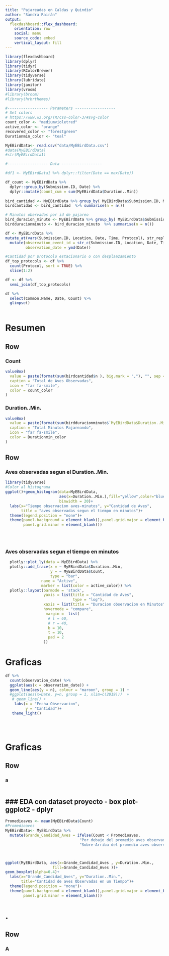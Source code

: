 ```yaml
---
title: "Pajareadas en Caldas y Quindio"
author: "Sandra Rairán"
output: 
  flexdashboard::flex_dashboard:
    orientation: row
    social: menu
    source_code: embed
    vertical_layout: fill
---
```


```r
library(flexdashboard)
library(dplyr)
library(tidyr)
library(RColorBrewer)
library(tidyverse)
library(lubridate)
library(janitor)
library(vroom)
#library(broom)
#library(hrbrthemes)

#------------------ Parameters ------------------
# Set colors
# https://www.w3.org/TR/css-color-3/#svg-color
count_color <- "mediumvioletred"
active_color <- "orange"
recovered_color <- "forestgreen"
Durationmin_color <- "teal"

MyEBirdData<- read.csv("data/MyEBirdData.csv")
#data(MyEBirdData)
#str(MyEBirdData1)

#------------------ Data ------------------

#df1 <- MyEBirdData1 %>% dplyr::filter(Date == max(Date))

df_count <- MyEBirdData %>%  
  dplyr::group_by(Submission.ID, Date) %>%
  dplyr::mutate(count_cum = sum(MyEBirdData$Duration..Min))
                
bird_cantidad <- MyEBirdData %>% group_by( MyEBirdData$Submission.ID, MyEBirdData$Date )
birdcantidad <- bird_cantidad  %>% summarise(n = n())

# Minutos obervados por id de pajareo
bird_duracion_minuto <- MyEBirdData %>% group_by( MyEBirdData$Submission.ID, MyEBirdData$Date, MyEBirdData$Duration..Min.  )
birdduracionminuto <- bird_duracion_minuto  %>% summarise(n = n())

df <- MyEBirdData %>% 
mutate_at(vars(Submission.ID, Location, Date, Time, Protocol), str_replace_na, "NA") %>% 
  mutate(observation_event_id = str_c(Submission.ID, Location, Date, Time, sep = "-"),
         observation_date = ymd(Date)) 

#Cantidad por protocolo estacionario o con desplaazamiento
df_top_protocols <- df %>% 
  count(Protocol, sort = TRUE) %>% 
  slice(1:2)

df <- df %>% 
  semi_join(df_top_protocols) 

df %>% 
  select(Common.Name, Date, Count) %>% 
  glimpse()
         
```


Resumen
=======================================================================


Row {data-width=450}
-----------------------------------------------------------------------

### Count {.value-box}

```r



valueBox(
  value = paste(format(sum(birdcantidad$n ), big.mark = ","), "", sep = " "),
  caption = "Total de Aves Observadas",
  icon = "far fa-smile",
  color = count_color
)


```




### Duration..Min. {.value-box}
```r

valueBox(
  value = paste(format(sum(birdduracionminuto$`MyEBirdData$Duration..Min.` ), big.mark = ","), "", sep = " "),
  caption = "Total Minutos Pajareando",
  icon = "far fa-smile",
  color = Durationmin_color
)

```

Row {data-height=600}
------------------------------------------------------------------------------
### Aves observadas segun el Duration..Min.
    
```r
library(tidyverse)
#Color al histograma
ggplot()+geom_histogram(data=MyEBirdData,
                        aes(x=Duration..Min.),fill="yellow",color="blue",
                        binwidth = 20)+
  labs(x="Tiempo observacion aves-minutos", y="Cantidad de Aves",
       title = "aves observadas segun el tiempo en minutos")+
  theme(legend.position = "none")+
  theme(panel.background = element_blank(),panel.grid.major = element_blank(),
        panel.grid.minor = element_blank())
 

  

```



### Aves observadas segun el tiempo en minutos

```r




  plotly::plot_ly(data = MyEBirdData) %>%
  plotly::add_trace(x = ~ MyEBirdData$Duration..Min,
                    y = ~ MyEBirdData$Count,
                    type = "bar", 
                name = "Active",
                marker = list(color = active_color)) %>%
  plotly::layout(barmode = 'stack',
                 yaxis = list(title = "Cantidad de Aves",
                              type = "log"),
                 xaxis = list(title = "Duracion observacion en Minutos"),
                 hovermode = "compare",
                  margin =  list(
                   # l = 60,
                   # r = 40,
                   b = 10,
                   t = 10,
                   pad = 2
                 ))


```

Graficas
=======================================================================


```r
     
df %>% 
  count(observation_date) %>% 
  ggplot(aes(x = observation_date)) +
  geom_line(aes(y = n), colour = "maroon", group = 1) +
  #ggplot(aes(x=Date, y=n, group = 1, xlim=c(2019)))  +
   # geom_line() +
    labs(x = "Fecha Observacion",
         y = "Cantidad")+
   theme_light()


                         
```

Graficas
=======================================================================

Row {data-height=600}
-----------------------------------------------------------------------

### a

```r


```


### EDA con dataset proyecto - box plot- ggplot2 - dplyr
-----------------------------------------------------------------------
```r

Promedioaves <- mean(MyEBirdData$Count)
#Promedioaves
MyEBirdData<- MyEBirdData %>%
  mutate(Grande_Candidad_Aves = ifelse(Count < Promedioaves,
                                 "Por debajo del promedio aves observadas",
                                 "Sobre-Arriba del promedio aves observadas"))



ggplot(MyEBirdData, aes(x=Grande_Candidad_Aves , y=Duration..Min.,
                     fill=Grande_Candidad_Aves ))+
geom_boxplot(alpha=0.4)+
  labs(x="Grande_Candidad_Aves", y="Duration..Min.",
       title="Cantidad de aves Observadas en un Tiempo")+
  theme(legend.position = "none")+
  theme(panel.background = element_blank(),panel.grid.major = element_blank(),
        panel.grid.minor = element_blank())

```

.
=======================================================================
Row {data-height=600}
------------------------------------------------------------------------------
### A
```r

```

